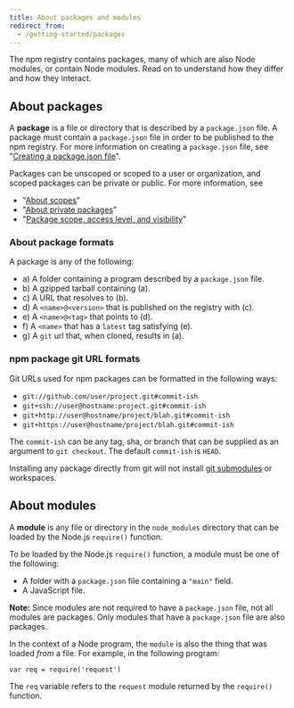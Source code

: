 ```yaml
---
title: About packages and modules
redirect_from:
  - /getting-started/packages
---
```


The npm registry contains packages, many of which are also Node modules, or contain Node modules. Read on to understand how they differ and how they interact.

## About packages

A **package** is a file or directory that is described by a `package.json` file. A package must contain a `package.json` file in order to be published to the npm registry. For more information on creating a `package.json` file, see "[Creating a package.json file][pkg-json]".

Packages can be unscoped or scoped to a user or organization, and scoped packages can be private or public. For more information, see

- "[About scopes][about-scopes]"
- "[About private packages][private-pkgs]"
- "[Package scope, access level, and visibility][pkg-viz]"

### About package formats

A package is any of the following:

- a) A folder containing a program described by a `package.json` file.
- b) A gzipped tarball containing (a).
- c) A URL that resolves to (b).
- d) A `<name>@<version>` that is published on the registry with (c).
- e) A `<name>@<tag>` that points to (d).
- f) A `<name>` that has a `latest` tag satisfying (e).
- g) A `git` url that, when cloned, results in (a).

### npm package git URL formats

Git URLs used for npm packages can be formatted in the following ways:

- `git://github.com/user/project.git#commit-ish`
- `git+ssh://user@hostname:project.git#commit-ish`
- `git+http://user@hostname/project/blah.git#commit-ish`
- `git+https://user@hostname/project/blah.git#commit-ish`

The `commit-ish` can be any tag, sha, or branch that can be supplied as an argument to `git checkout`. The default `commit-ish` is `HEAD`.

Installing any package directly from git will not install [git submodules](https://git-scm.com/book/en/v2/Git-Tools-Submodules) or workspaces. 

## About modules

A **module** is any file or directory in the `node_modules` directory that can be loaded by the Node.js `require()` function.

To be loaded by the Node.js `require()` function, a module must be one of the following:

- A folder with a `package.json` file containing a `"main"` field.
- A JavaScript file.

<Note>

**Note:** Since modules are not required to have a `package.json` file, not all modules are packages. Only modules that have a `package.json` file are also packages.

</Note>

In the context of a Node program, the `module` is also the thing that was loaded _from_ a file. For example, in the following program:

```
var req = require('request')
```

The `req` variable refers to the `request` module returned by the `require()` function.

[about-scopes]: about-scopes
[private-pkgs]: about-private-packages
[pkg-json]: creating-a-package-json-file
[pkg-viz]: package-scope-access-level-and-visibility
